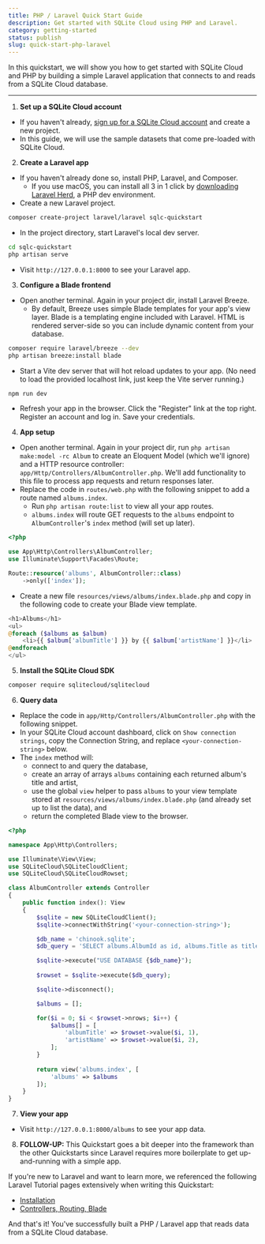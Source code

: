 ```yaml
---
title: PHP / Laravel Quick Start Guide
description: Get started with SQLite Cloud using PHP and Laravel.
category: getting-started
status: publish
slug: quick-start-php-laravel
---
```


In this quickstart, we will show you how to get started with SQLite Cloud and PHP by building a simple Laravel application that connects to and reads from a SQLite Cloud database.

---

1. **Set up a SQLite Cloud account**
  - If you haven't already, <a href="https://dashboard.sqlitecloud.io/auth/sign-in" target="_blank">sign up for a SQLite Cloud account</a> and create a new project.
  - In this guide, we will use the sample datasets that come pre-loaded with SQLite Cloud.

2. **Create a Laravel app**
  - If you haven't already done so, install PHP, Laravel, and Composer.
    - If you use macOS, you can install all 3 in 1 click by <a href="https://herd.laravel.com/docs/1/getting-started/installation#installation" target="_blank">downloading Laravel Herd</a>, a PHP dev environment.
  - Create a new Laravel project.

```bash
composer create-project laravel/laravel sqlc-quickstart
```

  - In the project directory, start Laravel's local dev server.

```bash
cd sqlc-quickstart
php artisan serve
```

  - Visit `http://127.0.0.1:8000` to see your Laravel app.

3. **Configure a Blade frontend**
  - Open another terminal. Again in your project dir, install Laravel Breeze.
    - By default, Breeze uses simple Blade templates for your app's view layer. Blade is a templating engine included with Laravel. HTML is rendered server-side so you can include dynamic content from your database.

```bash
composer require laravel/breeze --dev
php artisan breeze:install blade
```

  - Start a Vite dev server that will hot reload updates to your app. (No need to load the provided localhost link, just keep the Vite server running.)

```bash
npm run dev
```

  - Refresh your app in the browser. Click the "Register" link at the top right. Register an account and log in. Save your credentials.

4. **App setup**

  - Open another terminal. Again in your project dir, run `php artisan make:model -rc Album` to create an Eloquent Model (which we'll ignore) and a HTTP resource controller: `app/Http/Controllers/AlbumController.php`. We'll add functionality to this file to process app requests and return responses later.
  - Replace the code in `routes/web.php` with the following snippet to add a route named `albums.index`.
    - Run `php artisan route:list` to view all your app routes.
    - `albums.index` will route GET requests to the `albums` endpoint to `AlbumController`'s `index` method (will set up later).

```php
<?php

use App\Http\Controllers\AlbumController;
use Illuminate\Support\Facades\Route;

Route::resource('albums', AlbumController::class)
    ->only(['index']);
```

  - Create a new file `resources/views/albums/index.blade.php` and copy in the following code to create your Blade view template.

```php
<h1>Albums</h1>
<ul>
@foreach ($albums as $album)
    <li>{{ $album['albumTitle'] }} by {{ $album['artistName'] }}</li>
@endforeach
</ul>
```

5. **Install the SQLite Cloud SDK**

```bash
composer require sqlitecloud/sqlitecloud
```

6. **Query data**

  - Replace the code in `app/Http/Controllers/AlbumController.php` with the following snippet.
  - In your SQLite Cloud account dashboard, click on `Show connection strings`, copy the Connection String, and replace `<your-connection-string>` below.
  - The `index` method will:
    - connect to and query the database,
    - create an array of arrays `albums` containing each returned album's title and artist,
    - use the global `view` helper to pass `albums` to your view template stored at `resources/views/albums/index.blade.php` (and already set up to list the data), and
    - return the completed Blade view to the browser.

```php
<?php

namespace App\Http\Controllers;

use Illuminate\View\View;
use SQLiteCloud\SQLiteCloudClient;
use SQLiteCloud\SQLiteCloudRowset;

class AlbumController extends Controller
{
    public function index(): View
    {
        $sqlite = new SQLiteCloudClient();
        $sqlite->connectWithString('<your-connection-string>');

        $db_name = 'chinook.sqlite';
        $db_query = 'SELECT albums.AlbumId as id, albums.Title as title, artists.name as artist FROM albums INNER JOIN artists WHERE artists.ArtistId = albums.ArtistId LIMIT 20';

        $sqlite->execute("USE DATABASE {$db_name}");
        
        $rowset = $sqlite->execute($db_query);

        $sqlite->disconnect();

        $albums = [];

        for($i = 0; $i < $rowset->nrows; $i++) {
            $albums[] = [
                'albumTitle' => $rowset->value($i, 1),
                'artistName' => $rowset->value($i, 2),
            ];
        }
        
        return view('albums.index', [ 
            'albums' => $albums
        ]);
    }
}
```

7. **View your app**
  - Visit `http://127.0.0.1:8000/albums` to see your app data.

8. **FOLLOW-UP:**
This Quickstart goes a bit deeper into the framework than the other Quickstarts since Laravel requires more boilerplate to get up-and-running with a simple app.

If you're new to Laravel and want to learn more, we referenced the following Laravel Tutorial pages extensively when writing this Quickstart:
  - <a href="https://bootcamp.laravel.com/blade/installation" target="_blank">Installation</a>
  - <a href="https://bootcamp.laravel.com/blade/creating-chirps" target="_blank">Controllers, Routing, Blade</a>

And that's it! You've successfully built a PHP / Laravel app that reads data from a SQLite Cloud database.